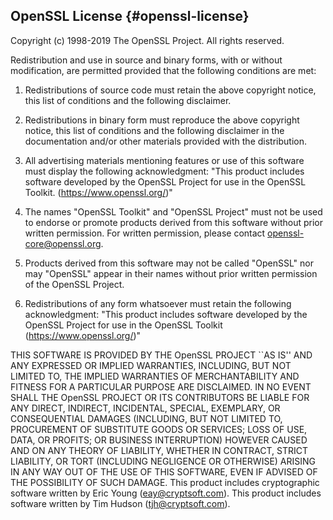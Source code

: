 ## OpenSSL License {#openssl-license}

Copyright (c) 1998-2019 The OpenSSL Project. All rights reserved.

Redistribution and use in source and binary forms, with or without modification, are permitted provided that the following conditions are met:

1. Redistributions of source code must retain the above copyright notice, this list of conditions and the following disclaimer.

2. Redistributions in binary form must reproduce the above copyright notice, this list of conditions and the following disclaimer in the documentation and/or other materials provided with the distribution.

3. All advertising materials mentioning features or use of this software must display the following acknowledgment: "This product includes software developed by the OpenSSL Project for use in the OpenSSL Toolkit. (https://www.openssl.org/)"

4. The names "OpenSSL Toolkit" and "OpenSSL Project" must not be used to endorse or promote products derived from this software without prior written permission. For written permission, please contact openssl-core@openssl.org.

5. Products derived from this software may not be called "OpenSSL" nor may "OpenSSL" appear in their names without prior written permission of the OpenSSL Project.

6. Redistributions of any form whatsoever must retain the following acknowledgment: "This product includes software developed by the OpenSSL Project for use in the OpenSSL Toolkit (https://www.openssl.org/)"

THIS SOFTWARE IS PROVIDED BY THE OpenSSL PROJECT ``AS IS'' AND ANY EXPRESSED OR IMPLIED WARRANTIES, INCLUDING, BUT NOT LIMITED TO, THE IMPLIED WARRANTIES OF MERCHANTABILITY AND FITNESS FOR A PARTICULAR PURPOSE ARE DISCLAIMED. IN NO EVENT SHALL THE OpenSSL PROJECT OR ITS CONTRIBUTORS BE LIABLE FOR ANY DIRECT, INDIRECT, INCIDENTAL, SPECIAL, EXEMPLARY, OR CONSEQUENTIAL DAMAGES (INCLUDING, BUT NOT LIMITED TO, PROCUREMENT OF SUBSTITUTE GOODS OR SERVICES; LOSS OF USE, DATA, OR PROFITS; OR BUSINESS INTERRUPTION) HOWEVER CAUSED AND ON ANY THEORY OF LIABILITY, WHETHER IN CONTRACT, STRICT LIABILITY, OR TORT (INCLUDING NEGLIGENCE OR OTHERWISE) ARISING IN ANY WAY OUT OF THE USE OF THIS SOFTWARE, EVEN IF ADVISED OF THE POSSIBILITY OF SUCH DAMAGE.
This product includes cryptographic software written by Eric Young (eay@cryptsoft.com). This product includes software written by Tim Hudson (tjh@cryptsoft.com).